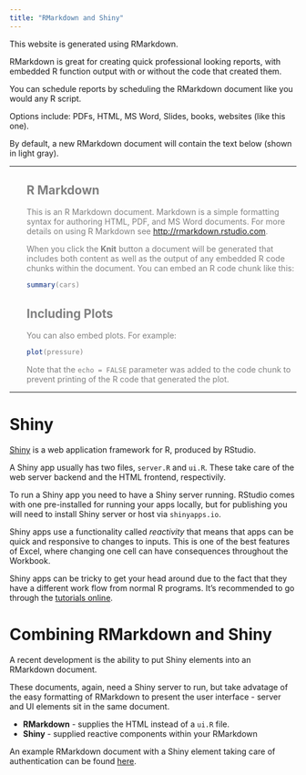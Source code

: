 ```yaml
---
title: "RMarkdown and Shiny"
---
```


This website is generated using RMarkdown.

RMarkdown is great for creating quick professional looking reports, with embedded R function output with or without the code that created them.

You can schedule reports by scheduling the RMarkdown document like you would any R script.

Options include: PDFs, HTML, MS Word, Slides, books, websites (like this one).

By default, a new RMarkdown document will contain the text below (shown in light gray).

---------------------------------------

<div style="margin-left:30px; color:gray">

## R Markdown

This is an R Markdown document. Markdown is a simple formatting syntax for authoring HTML, PDF, and MS Word documents. For more details on using R Markdown see <http://rmarkdown.rstudio.com>.

When you click the **Knit** button a document will be generated that includes both content as well as the output of any embedded R code chunks within the document. You can embed an R code chunk like this:

```r
summary(cars)
```

## Including Plots

You can also embed plots. For example:

```r
plot(pressure)
```

Note that the `echo = FALSE` parameter was added to the code chunk to prevent printing of the R code that generated the plot.

</div>

---------------------------------------

# Shiny

[Shiny](http://shiny.rstudio.com/) is a web application framework for R, produced by RStudio. 

A Shiny app usually has two files, `server.R` and `ui.R`.  These take care of the web server backend and the HTML frontend, respectivily. 

To run a Shiny app you need to have a Shiny server running.  RStudio comes with one pre-installed for running your apps locally, but for publishing you will need to install Shiny server or host via `shinyapps.io`.

Shiny apps use a functionality called *reactivity* that means that apps can be quick and responsive to changes to inputs. This is one of the best features of Excel, where changing one cell can have consequences throughout the Workbook.

Shiny apps can be tricky to get your head around due to the fact that they have a different work flow from normal R programs. It's recommended to go through the [tutorials online](http://shiny.rstudio.com/tutorial/).

# Combining RMarkdown and Shiny

A recent development is the ability to put Shiny elements into an RMarkdown document. 

These documents, again, need a Shiny server to run, but take advatage of the easy formatting of RMarkdown to present the user interface - server and UI elements sit in the same document.

* **RMarkdown** - supplies the HTML instead of a `ui.R` file.
* **Shiny** - supplied reactive components within your RMarkdown

An example RMarkdown document with a Shiny element taking care of authentication can be found [here](http://shiny.rstudio.com/tutorial/).

